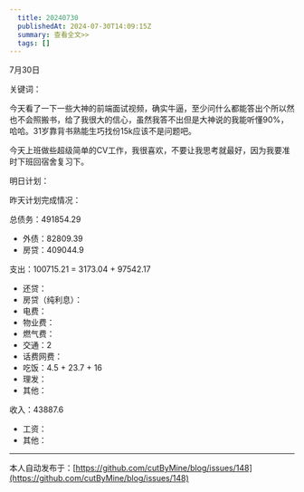 ```yaml
---
  title: 20240730
  publishedAt: 2024-07-30T14:09:15Z
  summary: 查看全文>>
  tags: []
---
```


7月30日 

关键词：

今天看了一下一些大神的前端面试视频，确实牛逼，至少问什么都能答出个所以然也不会照搬书，给了我很大的信心，虽然我答不出但是大神说的我能听懂90%，哈哈。31岁靠背书熟能生巧找份15k应该不是问题吧。

今天上班做些超级简单的CV工作，我很喜欢，不要让我思考就最好，因为我要准时下班回宿舍复习下。

明日计划：

昨天计划完成情况：

总债务：491854.29
- 外债：82809.39
- 房贷：409044.9

支出：100715.21 = 3173.04 + 97542.17
- 还贷：
- 房贷（纯利息）：
- 电费：
- 物业费：
- 燃气费：
- 交通：2
- 话费网费：
- 吃饭：4.5 + 23.7 + 16
- 理发：
- 其他：

收入：43887.6
- 工资：
- 其他：


---
本人自动发布于：[https://github.com/cutByMine/blog/issues/148](https://github.com/cutByMine/blog/issues/148)

